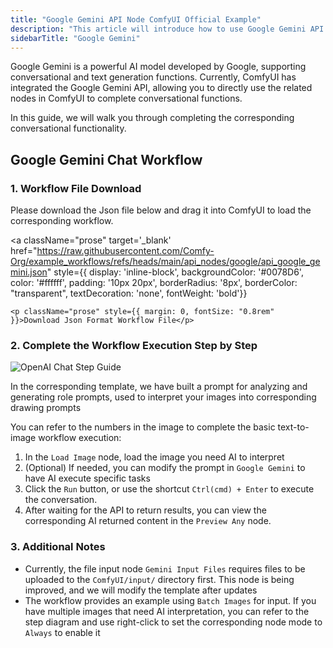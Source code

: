 ```yaml
---
title: "Google Gemini API Node ComfyUI Official Example"
description: "This article will introduce how to use Google Gemini API nodes in ComfyUI to complete conversational functions"
sidebarTitle: "Google Gemini"
---
```



Google Gemini is a powerful AI model developed by Google, supporting conversational and text generation functions. Currently, ComfyUI has integrated the Google Gemini API, allowing you to directly use the related nodes in ComfyUI to complete conversational functions.

In this guide, we will walk you through completing the corresponding conversational functionality.

<ReqHint/>
<UpdateReminder/>

## Google Gemini Chat Workflow

### 1. Workflow File Download

Please download the Json file below and drag it into ComfyUI to load the corresponding workflow.

<a className="prose"
target='_blank'
href="https://raw.githubusercontent.com/Comfy-Org/example_workflows/refs/heads/main/api_nodes/google/api_google_gemini.json"
style={{ display: 'inline-block', backgroundColor: '#0078D6', color: '#ffffff', padding: '10px 20px', borderRadius: '8px', borderColor: "transparent", textDecoration: 'none', fontWeight: 'bold'}}
>
    <p className="prose" style={{ margin: 0, fontSize: "0.8rem" }}>Download Json Format Workflow File</p>
</a>

### 2. Complete the Workflow Execution Step by Step

![OpenAI Chat Step Guide](/images/tutorial/api_nodes/google/tripo_image_to_model_step_guide.jpg)

<Note>
In the corresponding template, we have built a prompt for analyzing and generating role prompts, used to interpret your images into corresponding drawing prompts
</Note>

You can refer to the numbers in the image to complete the basic text-to-image workflow execution:  
1. In the `Load Image` node, load the image you need AI to interpret
2. (Optional) If needed, you can modify the prompt in `Google Gemini` to have AI execute specific tasks
3. Click the `Run` button, or use the shortcut `Ctrl(cmd) + Enter` to execute the conversation.
4. After waiting for the API to return results, you can view the corresponding AI returned content in the `Preview Any` node.

### 3. Additional Notes

- Currently, the file input node `Gemini Input Files` requires files to be uploaded to the `ComfyUI/input/` directory first. This node is being improved, and we will modify the template after updates
- The workflow provides an example using `Batch Images` for input. If you have multiple images that need AI interpretation, you can refer to the step diagram and use right-click to set the corresponding node mode to `Always` to enable it
